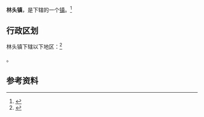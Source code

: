 {{中国乡级行政区
|景观照片文件名 = 201705 Conductor of Dongguan Station.jpg
|景观照片描述 = [[淮南铁路|淮南铁路]][[东关站_(淮南铁路)|东关站]]
|汉语拼音 = 
|其他语言 = 
|其他语言名称 = 
|旧称 = 
|地名出处 = 
|位置图文件名 = 
|位置图描述 = 
|自定义图片= 
|建置时间 = 
|政府驻地 = 
|毗邻 = 
|总面积 = 
|总人口 = 
|总人口年份 = 
|户籍人口 = 
|户籍人口年份 = 
|常住人口 = 
|常住人口年份 = 
|人口密度 = 
|GDP = 
|GDP年份 = 
|邮政编码 = 
|电话区号 = 555
|官方网站 = 
|网站名称 = 
|34/05/22/104/000}}

'''林头镇'''，是{{PRC admin/fullname|34/05/22/104/000|3}}下辖的一个[[行政建制镇|镇]]。<ref>{{PRC admin/ref sgc|{{PRC admin/parent|34/05/22/104/000}}}}</ref>

== 行政区划 ==

林头镇下辖以下地区：<ref>{{PRC admin/ref sgc|34/05/22/104/000}}</ref>

{{PRC admin/children|34/05/22/104/000}}。

== 参考资料 ==

{{reflist}}

{{行政区划小作品}}
{{PRC admin/navcat|34/05/22/104/000}}